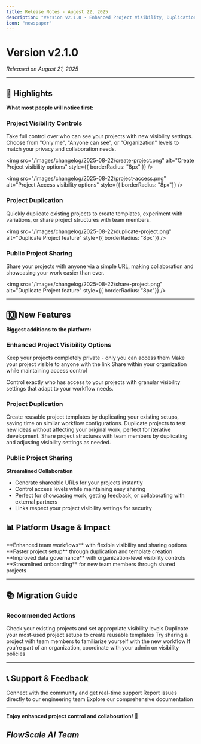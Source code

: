 ```yaml
---
title: Release Notes - Augest 22, 2025
description: "Version v2.1.0 - Enhanced Project Visibility, Duplication, and Sharing Features"
icon: "newspaper"
---
```


# Version v2.1.0

_Released on August 21, 2025_

---

## 🚀 Highlights

**What most people will notice first:**

### Project Visibility Controls

Take full control over who can see your projects with new visibility settings. Choose from "Only me", "Anyone can see", or "Organization" levels to match your privacy and collaboration needs.

<img
  src="/images/changelog/2025-08-22/create-project.png"
  alt="Create Project visibility options"
  style={{ borderRadius: "8px" }}
/>

<img
  src="/images/changelog/2025-08-22/project-access.png"
  alt="Project Access visibility options"
  style={{ borderRadius: "8px"}}
/>

### Project Duplication

Quickly duplicate existing projects to create templates, experiment with variations, or share project structures with team members.

<img
  src="/images/changelog/2025-08-22/duplicate-project.png"
  alt="Duplicate Project feature"
  style={{ borderRadius: "8px"}}
/>

### Public Project Sharing

Share your projects with anyone via a simple URL, making collaboration and showcasing your work easier than ever.

<img
  src="/images/changelog/2025-08-22/share-project.png"
  alt="Duplicate Project feature"
  style={{ borderRadius: "8px"}}
/>

---

## 🔟 New Features

**Biggest additions to the platform:**

### Enhanced Project Visibility Options

<CardGroup cols={3}>
  <Card title="Only Me" icon="lock">
    Keep your projects completely private - only you can access them
  </Card>
  <Card title="Anyone Can See" icon="eye">
    Make your project visible to anyone with the link
  </Card>
  <Card title="Organization" icon="building">
    Share within your organization while maintaining access control
  </Card>
</CardGroup>

Control exactly who has access to your projects with granular visibility settings that adapt to your workflow needs.

### Project Duplication

<AccordionGroup>
  <Accordion title="Quick Project Templates">
    Create reusable project templates by duplicating your existing setups,
    saving time on similar workflow configurations.
  </Accordion>
  <Accordion title="Experiment Safely">
    Duplicate projects to test new ideas without affecting your original work,
    perfect for iterative development.
  </Accordion>
  <Accordion title="Team Collaboration">
    Share project structures with team members by duplicating and adjusting
    visibility settings as needed.
  </Accordion>
</AccordionGroup>

### Public Project Sharing

**Streamlined Collaboration**

- Generate shareable URLs for your projects instantly
- Control access levels while maintaining easy sharing
- Perfect for showcasing work, getting feedback, or collaborating with external partners
- Links respect your project visibility settings for security

## 📊 Platform Usage & Impact

<CardGroup cols={2}>
  <Card title="Project Collaboration" icon="users">
    **Enhanced team workflows** with flexible visibility and sharing options
  </Card>
  <Card title="Productivity Boost" icon="rocket">
    **Faster project setup** through duplication and template creation
  </Card>
  <Card title="Security Controls" icon="shield">
    **Improved data governance** with organization-level visibility controls
  </Card>
  <Card title="User Adoption" icon="chart-line">
    **Streamlined onboarding** for new team members through shared projects
  </Card>
</CardGroup>

---

## 📚 Migration Guide

### Recommended Actions

<Steps>
  <Step title="Review Project Visibility">
    Check your existing projects and set appropriate visibility levels
  </Step>
  <Step title="Create Project Templates">
    Duplicate your most-used project setups to create reusable templates
  </Step>
  <Step title="Test Sharing Features">
    Try sharing a project with team members to familiarize yourself with the new
    workflow
  </Step>
  <Step title="Organization Setup">
    If you're part of an organization, coordinate with your admin on visibility
    policies
  </Step>
</Steps>

---

## 📞 Support & Feedback

<CardGroup cols={2}>
  <Card
    title="Join Our Discord"
    icon="discord"
    href="https://discord.gg/trVnFa8wTf"
  >
    Connect with the community and get real-time support
  </Card>
  <Card title="Bug Reports" icon="bug" href="mailto:hello@flowscale.ai">
    Report issues directly to our engineering team
  </Card>
  <Card title="Documentation" icon="book" href="/getting-started/introduction">
    Explore our comprehensive documentation
  </Card>
</CardGroup>

---

**Enjoy enhanced project control and collaboration!** 🚀

## _FlowScale AI Team_
